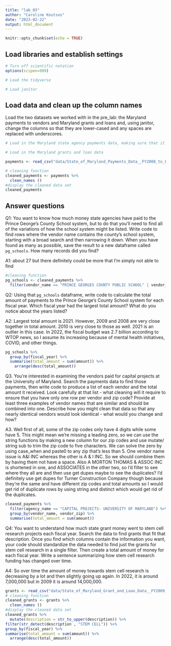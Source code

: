 ```yaml
---
title: "lab_03"
author: "Caroline Koutsos"
date: "2023-02-22"
output: html_document
---
```


```r
knitr::opts_chunk$set(echo = TRUE)
```

## Load libraries and establish settings

```r
# Turn off scientific notation
options(scipen=999)

# Load the tidyverse

# Load janitor
```

## Load data and clean up the column names

Load the two datasets we worked with in the pre_lab: the Maryland payments to vendors and Maryland grants and loans and, using janitor, change the columns so that they are lower-cased and any spaces are replaced with underscores.

```r
# Load in the Maryland state agency payments data, making sure that it correctly sets the datatypes using all of the rows

# Load in the Maryland grants and loan data

```

```r
payments <- read_csv("data/State_of_Maryland_Payments_Data__FY2008_to_FY2023.csv")
```



```r
# cleaning function
cleaned_payments <- payments %>%
  clean_names ()
#display the cleaned data set
cleaned_payments

```


## Answer questions

Q1: You want to know how much money state agencies have paid to the Prince George's County School system, but to do that you'll need to find all of the variations of how the school system might be listed. Write code to find rows where the vendor name contains the county's school system, starting with a broad search and then narrowing it down. When you have found as many as possible, save the result to a new dataframe called `pg_schools`. How many records did you find?

A1: about 27 but there definitely could be more that I'm simply not able to find 

```r
#cleaning function 
pg_schools <- cleaned_payments %>%
  filter(vendor_name == "PRINCE GEORGES COUNTY PUBLIC SCHOOL" | vendor_name == "PRINCE GEORGES COUNTY PUBLIC SCHOOLS")

```

Q2: Using that `pg_schools` dataframe, write code to calculate the total amount of payments to the Prince George's County School system for each fiscal year. Which fiscal year had the largest total amount? What do you notice about the years listed?

A2: Largest total amount is 2021. However, 2009 and 2008 are very close together in total amount. 2010 is very close to those as well. 2021 is an outlier in this case. In 2022, the fiscal budget was 2.7 billion according to WTOP news, so I assume its increasing because of mental health initiatives, COVID, and other things.  

```r
pg_schools %>%
  group_by(fiscal_year) %>%
  summarise(total_amount = sum(amount)) %>%
    arrange(desc(total_amount))
```
Q3. You're interested in examining the vendors paid for capital projects at the University of Maryland. Search the payments data to find those payments, then write code to produce a list of each vendor and the total amount it received. Look carefully at that list - what cleaning will it require to ensure that you have only one row per vendor and zip code? Provide at least three examples of vendor names that are similar and should be combined into one. Describe how you might clean that data so that any nearly identical vendors would look identical - what would you change and how?

A3. Well first of all, some of the zip codes only have 4 digits while some have 5. This might mean we're missing a leading zero, so we can use the string functions by making a new column for our zip codes and use mutate/ string sub to trim the zip code to five characters. We can solve the zero by using case_when and paste0 to any zip that's less than 5. One vendor name issue is A&I INC whereas the other is A & I INC. So we should combine them by having them not have a space. Also A MORTON THOMAS & ASSOC INC is shortened in one, and ASSOCIATES in the other two, so I'd filter to see where they all are and then use get dupes maybe to see the duplicates? I'd definitely use get dupes for Turner Construction Company though because they're the same and have different zip codes and total amounts so I would get rid of duplicate rows by using string and distinct which would get rid of the duplicates. 

```r
cleaned_payments %>%
  filter(agency_name == "CAPITAL PROJECTS- UNIVERSITY OF MARYLAND") %>%
  group_by(vendor_name, vendor_zip) %>%
  summarise(total_amount = sum(amount))
```

Q4: You want to understand how much state grant money went to stem cell research projects each fiscal year. Search the data to find grants that fit that description. Once you find which columns contain the information you want, your code should standardize the data needed to find just the grants for stem cell research in a single filter. Then create a total amount of money for each fiscal year. Write a sentence summarizing how stem cell research funding has changed over time.

A4: So over time the amount of money towards stem cell research is decreasing by a lot and then slightly going up again. In 2022, it is around 7,000,000 but in 2009 it is around 14,000,000. 

```r
grants <- read_csv("data/State_of_Maryland_Grant_and_Loan_Data__FY2009_to_FY2022.csv")
# cleaning function
cleaned_grants <- grants %>%
  clean_names ()
#display the cleaned data set
cleaned_grants %>%
  mutate(description = str_to_upper(description)) %>%
filter(str_detect(description , "STEM CELL")) %>%
group_by(fiscal_year) %>%
summarise(total_amount = sum(amount)) %>%
  arrange(desc(total_amount))
```
